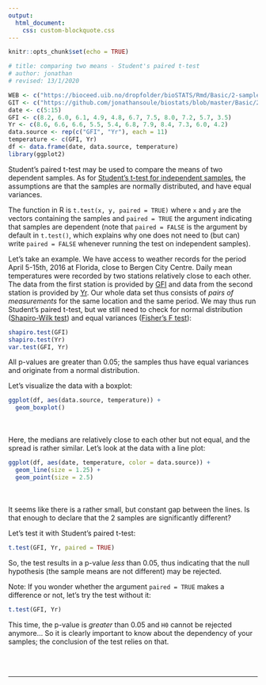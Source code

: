 ```yaml
---
output:
  html_document:
    css: custom-blockquote.css
---
```


```r
knitr::opts_chunk$set(echo = TRUE)

# title: comparing two means - Student's paired t-test
# author: jonathan
# revised: 13/1/2020

WEB <- c("https://bioceed.uib.no/dropfolder/bioSTATS/Rmd/Basic/2-sample/student-paired.html")
GIT <- c("https://github.com/jonathansoule/biostats/blob/master/Basic/2-sample/student-paired.Rmd")
date <- c(5:15)
GFI <- c(8.2, 6.0, 6.1, 4.9, 4.8, 6.7, 7.5, 8.0, 7.2, 5.7, 3.5)
Yr <- c(8.6, 6.6, 6.6, 5.5, 5.4, 6.8, 7.9, 8.4, 7.3, 6.0, 4.2)
data.source <- rep(c("GFI", "Yr"), each = 11)
temperature <- c(GFI, Yr)
df <- data.frame(date, data.source, temperature)
library(ggplot2)
```
Student’s paired t-test may be used to compare the means of two dependent samples. As for [Student’s t-test for independent samples](http://biostats.w.uib.no/comparing-two-means-t-test/){target="_blank"}, the assumptions are that the samples are normally distributed, and have equal variances.

The function in R is `t.test(x, y, paired = TRUE)` where `x` and `y` are the vectors containing the samples and `paired = TRUE` the argument indicating that samples are dependent (note that `paired = FALSE` is the argument by default in `t.test()`, which explains why one does not need to (but can) write `paired = FALSE` whenever running the test on independent samples).

Let’s take an example. We have access to weather records for the period April 5-15th, 2016 at Florida, close to Bergen City Centre. Daily mean temperatures were recorded by two stations relatively close to each other. The data from the first station is provided by [GFI](https://veret.gfi.uib.no/){target="_blank"} and data from the second station is provided by [Yr](https://www.yr.no/){target="_blank"}. Our whole data set thus consists of *pairs of measurements* for the same location and the same period. We may thus run Student’s paired t-test, but we still need to check for normal distribution ([Shapiro-Wilk test](http://biostats.w.uib.no/test-for-normality-shapiro-wilks-test/){target="_blank"}) and equal variances ([Fisher’s F test](http://biostats.w.uib.no/1-comparing-two-variances/){target="_blank"}):
```r
shapiro.test(GFI)
shapiro.test(Yr)
var.test(GFI, Yr)
```
All p-values are greater than 0.05; the samples thus have equal variances and originate from a normal distribution.

Let's visualize the data with a boxplot:
```r
ggplot(df, aes(data.source, temperature)) +
  geom_boxplot()
```
<br /><br />
Here, the medians are relatively close to each other but not equal, and the spread is rather similar. 
Let's look at the data with a line plot:
```r
ggplot(df, aes(date, temperature, color = data.source)) +
  geom_line(size = 1.25) +
  geom_point(size = 2.5)
```
<br /><br />
It seems like there is a rather small, but constant gap between the lines. Is that enough to declare that the 2 samples are significantly different? 

Let's test it with Student's paired t-test:

```r
t.test(GFI, Yr, paired = TRUE)
```
So, the test results in a p-value *less* than 0.05, thus indicating that the null hypothesis (the sample means are not different) may be rejected. 

Note: If you wonder whether the argument `paired = TRUE` makes a difference or not, let's try the test without it:
```r
t.test(GFI, Yr)
```
This time, the p-value is *greater* than 0.05 and `H0` cannot be rejected anymore... So it is clearly important to know about the dependency of your samples; the conclusion of the test relies on that.

<br/><br/>

***
<!-- UNCOMMENT TO ACTIVATE
Get the Rmarkdown file corresponding to this page on [GitHub](`r GIT`){target="_blank"}.
-->
